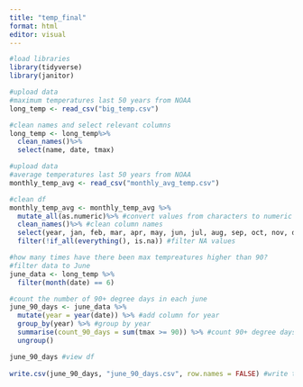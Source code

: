 ```yaml
---
title: "temp_final"
format: html
editor: visual
---
```


```r
#load libraries
library(tidyverse)
library(janitor)
```

```r
#upload data
#maximum temperatures last 50 years from NOAA
long_temp <- read_csv("big_temp.csv")

#clean names and select relevant columns
long_temp <- long_temp%>%
  clean_names()%>%
  select(name, date, tmax)

#upload data
#average temperatures last 50 years from NOAA
monthly_temp_avg <- read_csv("monthly_avg_temp.csv")

#clean df
monthly_temp_avg <- monthly_temp_avg %>% 
  mutate_all(as.numeric)%>% #convert values from characters to numeric 
  clean_names()%>% #clean column names
  select(year, jan, feb, mar, apr, may, jun, jul, aug, sep, oct, nov, dec)%>% #select relevant columns 
  filter(!if_all(everything(), is.na)) #filter NA values 
```

```r
#how many times have there been max tempreatures higher than 90? 
#filter data to June 
june_data <- long_temp %>%
  filter(month(date) == 6)

#count the number of 90+ degree days in each june
june_90_days <- june_data %>%
  mutate(year = year(date)) %>% #add column for year 
  group_by(year) %>% #group by year
  summarise(count_90_days = sum(tmax >= 90)) %>% #count 90+ degree days 
  ungroup() 

june_90_days #view df
 
write.csv(june_90_days, "june_90_days.csv", row.names = FALSE) #write to CSV to upload to Flourish
```
